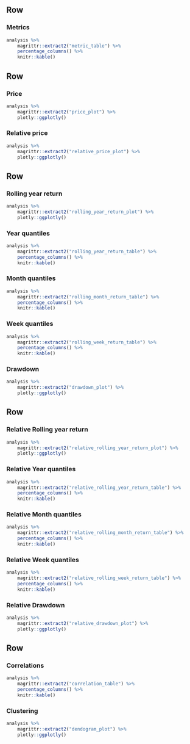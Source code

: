 Row
--------------------------------------------------------------------------------

### Metrics
```r
analysis %>% 
    magrittr::extract2("metric_table") %>% 
    percentage_columns() %>%
    knitr::kable()
```


Row
--------------------------------------------------------------------------------

### Price
```r
analysis %>% 
    magrittr::extract2("price_plot") %>% 
    plotly::ggplotly()
```

### Relative price
```r
analysis %>% 
    magrittr::extract2("relative_price_plot") %>% 
    plotly::ggplotly()
```


Row {.tabset .tabset-fade}
--------------------------------------------------------------------------------

### Rolling year return
```r
analysis %>% 
    magrittr::extract2("rolling_year_return_plot") %>% 
    plotly::ggplotly()
```

### Year quantiles
```r
analysis %>% 
    magrittr::extract2("rolling_year_return_table") %>%
    percentage_columns() %>%
    knitr::kable()
```

### Month quantiles
```r
analysis %>% 
    magrittr::extract2("rolling_month_return_table") %>%
    percentage_columns() %>%
    knitr::kable()
```

### Week quantiles
```r
analysis %>% 
    magrittr::extract2("rolling_week_return_table") %>% 
    percentage_columns() %>%
    knitr::kable()
```

### Drawdown
```r
analysis %>% 
    magrittr::extract2("drawdown_plot") %>% 
    plotly::ggplotly()
```


Row {.tabset .tabset-fade}
--------------------------------------------------------------------------------

### Relative Rolling year return
```r
analysis %>% 
    magrittr::extract2("relative_rolling_year_return_plot") %>% 
    plotly::ggplotly()
```

### Relative Year quantiles
```r
analysis %>% 
    magrittr::extract2("relative_rolling_year_return_table") %>%
    percentage_columns() %>%
    knitr::kable()
```

### Relative Month quantiles
```r
analysis %>% 
    magrittr::extract2("relative_rolling_month_return_table") %>%
    percentage_columns() %>%
    knitr::kable()
```

### Relative Week quantiles
```r
analysis %>% 
    magrittr::extract2("relative_rolling_week_return_table") %>% 
    percentage_columns() %>%
    knitr::kable()
```

### Relative Drawdown
```r
analysis %>% 
    magrittr::extract2("relative_drawdown_plot") %>% 
    plotly::ggplotly()
```


Row
--------------------------------------------------------------------------------

### Correlations
```r
analysis %>% 
    magrittr::extract2("correlation_table") %>% 
    percentage_columns() %>%
    knitr::kable()
```

### Clustering
```r
analysis %>% 
    magrittr::extract2("dendogram_plot") %>% 
    plotly::ggplotly()
```
